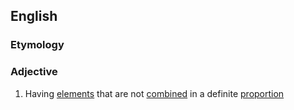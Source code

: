 {{also|nonstoichiometric}}
==English==

===Etymology===
{{prefix|en|non|stoichiometric}}

===Adjective===
{{en-adj|-}}

# {{lb|en|chemistry|of a compound}} Having [[element]]s that are not [[combined]] in a definite [[proportion]]